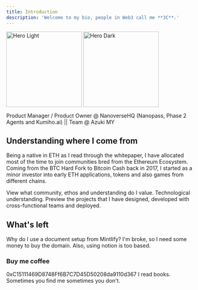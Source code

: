 ```yaml
---
title: Introduction
description: 'Welcome to my bio, people in Web3 call me **3C**.'
---
```


<img
  className="block dark:hidden"
  src="/images/7989.png"
  alt="Hero Light"
  width="200"
  align="center"
/>
<img
  className="hidden dark:block"
  src="/images/7989.png"
  alt="Hero Dark"
  width="200"
  align="center"
/>

Product Manager / Product Owner @ NanoverseHQ (Nanopass, Phase 2 Agents and Kumiho.ai)
|| Team @ Azuki MY 


## Understanding where I come from

Being a native in ETH as I read through the whitepaper, I have allocated most of the time to join communities bred from the Ethereum Ecosystem.
Coming from the BTC Hard Fork to Bitcoin Cash back in 2017, I started as a minor investor into early ETH applications, tokens and also games from different chains.


<CardGroup cols={2}>
  <Card
    title="Goals that align"
    icon="alien-8bit"
    href="/extra/values"
  >
    View what community, ethos and understanding do I value. Technological understanding.
  </Card>
  <Card
    title="Understand what do I do in real life"
    icon="fingerprint"
    href="/development"
  >
    Preview the projects that I have designed, developed with cross-functional teams and deployed.
  </Card>
</CardGroup>

## What's left 

Why do I use a document setup from Mintlify? I'm broke, so I need some money to buy the domain. Also, using notion is too based.
### Buy me coffee

<AccordionGroup>
<Accordion icon="ethereum" title=" ">
  0xC15111469D8748Ff6B7C7D45D50208da9110d367
</Accordion>
</AccordionGroup>

<CardGroup cols={2}>
  <Card
    title="Read completions"
    icon="books"
    href="/ad-hoc/books"
  >
    I read books.
  </Card>
  <Card
    title="My favorite coffee place"
    icon="coffee-beans"
    href="https://www.instagram.com/onehalf_coffee/?hl=en"
  >
    Sometimes you find me sometimes you don't.
  </Card>

</CardGroup>
